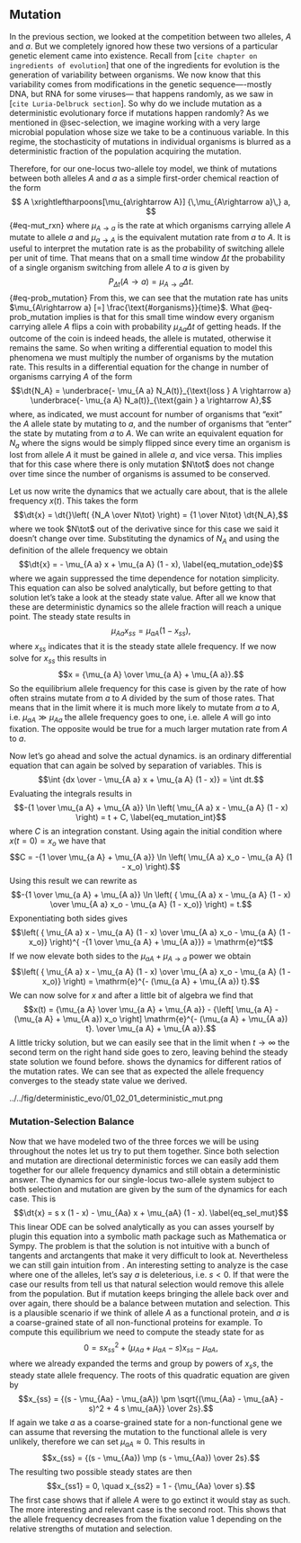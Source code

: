 ## Mutation {#seq_determ_mut}

In the previous section, we looked at the competition between two alleles, $A$
and $a$. But we completely ignored how these two versions of a particular
genetic element came into existence. Recall from [`cite chapter on ingredients
of evolution`] that one of the ingredients for evolution is the generation of
variability between organisms. We now know that this variability comes from
modifications in the genetic sequence----mostly DNA, but RNA for some viruses---
that happens randomly, as we saw in [`cite Luria-Delbruck section`]. So why do
we include mutation as a deterministic evolutionary force if mutations happen
randomly? As we mentioned in @sec-selection, we imagine working with a very
large microbial population whose size we take to be a continuous variable. In
this regime, the stochasticity of mutations in individual organisms is blurred
as a deterministic fraction of the population acquiring the mutation. 

Therefore, for our one-locus two-allele toy model, we think of mutations between
both alleles $A$ and $a$ as a simple first-order chemical reaction of the form
$$
A \xrightleftharpoons[\mu_{a\rightarrow A}]
  {\,\mu_{A\rightarrow a}\,} a,
$${#eq-mut_rxn}
where $\mu_{A\rightarrow a}$ is the rate at which organisms carrying allele $A$
mutate to allele $a$ and $\mu_{a\rightarrow A}$ is the equivalent mutation rate
from $a$ to $A$. It is useful to interpret the mutation rate is as the
probability of switching allele per unit of time. That means that on a small
time window $\Delta t$ the probability of a single organism switching from
allele $A$ to $a$ is given by
$$
P_{\Delta t}(A \rightarrow a) = \mu_{A\rightarrow a} \Delta t.
$${#eq-prob_mutation}
From this, we can see that the mutation rate has units $\mu_{A\rightarrow a} [=]
\frac{\text{#organisms}}{time}$. What @eq-prob_mutation implies is that for this
small time window every organism carrying allele $A$ flips a coin with
probability $\mu_{A a} \Delta t$ of getting heads. If the outcome of the coin is
indeed heads, the allele is mutated, otherwise it remains the same. So when
writing a differential equation to model this phenomena we must multiply the
number of organisms by the mutation rate. This results in a differential
equation for the change in number of organisms carrying $A$
of the form $$\dt{N_A} = 
  \underbrace{- \mu_{A a} N_A(t)}_{\text{loss } A \rightarrow a}
  \underbrace{- \mu_{a A} N_a(t)}_{\text{gain } a \rightarrow A},$$
where, as indicated, we must account for number of organisms that "exit"
the $A$ allele state by mutating to $a$, and the number of organisms
that "enter" the state by mutating from $a$ to $A$. We can write an
equivalent equation for $N_a$ where the signs would be simply flipped
since every time an organism is lost from allele $A$ it must be gained
in allele $a$, and vice versa. This implies that for this case where
there is only mutation $N\tot$ does not change over time since the
number of organisms is assumed to be conserved.

Let us now write the dynamics that we actually care about, that is the
allele frequency $x(t)$. This takes the form
$$\dt{x} = \dt{}\left( {N_A \over N\tot} \right) = {1 \over N\tot} \dt{N_A},$$
where we took $N\tot$ out of the derivative since for this case we said
it doesn't change over time. Substituting the dynamics of $N_A$ and
using the definition of the allele frequency we obtain
$$\dt{x} = - \mu_{A a} x + \mu_{a A} (1 - x),
  \label{eq_mutation_ode}$$ where we again suppressed the time
dependence for notation simplicity. This equation can also be solved
analytically, but before getting to that solution let's take a look at
the steady state value. After all we know that these are deterministic
dynamics so the allele fraction will reach a unique point. The steady
state results in $$\mu_{A a} x_{ss} = \mu_{a A} (1 - x_{ss}),$$ where
$x_{ss}$ indicates that it is the steady state allele frequency. If we
now solve for $x_{ss}$ this results in
$$x = {\mu_{a A} \over \mu_{a A} + \mu_{A a}}.$$ So the equilibrium
allele frequency for this case is given by the rate of how often strains
mutate from $a$ to $A$ divided by the sum of those rates. That means
that in the limit where it is much more likely to mutate from $a$ to
$A$, i.e. $\mu_{a A} \gg \mu_{A a}$ the allele frequency goes to one,
i.e. allele $A$ will go into fixation. The opposite would be true for a
much larger mutation rate from $A$ to $a$.

Now let's go ahead and solve the actual dynamics. is an ordinary
differential equation that can again be solved by separation of
variables. This is
$$\int {dx \over - \mu_{A a} x + \mu_{a A} (1 - x)} = 
  \int dt.$$ Evaluating the integrals results in
$$-{1 \over \mu_{a A} + \mu_{A a}}
  \ln \left( \mu_{A a} x - \mu_{a A} (1 - x) \right) =
  t + C,
  \label{eq_mutation_int}$$ where $C$ is an integration constant. Using
again the initial condition where $x(t=0) = x_o$ we have that
$$C =  -{1 \over \mu_{a A} + \mu_{A a}}
  \ln \left( \mu_{A a} x_o - \mu_{a A} (1 - x_o) \right).$$ Using this
result we can rewrite as $$-{1 \over \mu_{a A} + \mu_{A a}}
  \ln \left( { \mu_{A a} x - \mu_{a A} (1 - x)
    \over
  \mu_{A a} x_o - \mu_{a A} (1 - x_o)} \right) = t.$$ Exponentiating
both sides gives $$\left( { \mu_{A a} x - \mu_{a A} (1 - x)
    \over
  \mu_{A a} x_o - \mu_{a A} (1 - x_o)} \right)^{
    -{1 \over \mu_{a A} + \mu_{A a}}} = \mathrm{e}^t$$ If we now elevate both
sides to the $\mu_{a A} + \mu_{A\rightarrow
a}$ power we obtain $$\left( { \mu_{A a} x - \mu_{a A} (1 - x)
    \over
  \mu_{A a} x_o - \mu_{a A} (1 - x_o)} \right) =
  \mathrm{e}^{- (\mu_{a A} + \mu_{A a}) t}.$$ We can now solve for $x$ and after
a little bit of algebra we find that $$x(t) = {\mu_{a A} 
  \over 
  \mu_{a A} + \mu_{A a}} -
  {\left[  
  \mu_{a A} -
  (\mu_{a A} + \mu_{A a}) x_o
  \right] 
  \mathrm{e}^{- (\mu_{a A} + \mu_{A a}) t}.
  \over
  \mu_{a A} + \mu_{A a}}.$$ A little tricky solution, but we can easily
see that in the limit when $t
\rightarrow \infty$ the second term on the right hand side goes to zero,
leaving behind the steady state solution we found before. shows the
dynamics for different ratios of the mutation rates. We can see that as
expected the allele frequency converges to the steady state value we
derived.

../../fig/deterministic_evo/01_02_01_deterministic_mut.png

### Mutation-Selection Balance

Now that we have modeled two of the three forces we will be using
throughout the notes let us try to put them together. Since both
selection and mutation are directional deterministic forces we can
easily add them together for our allele frequency dynamics and still
obtain a deterministic answer. The dynamics for our single-locus
two-allele system subject to both selection and mutation are given by
the sum of the dynamics for each case. This is
$$\dt{x} = s x (1 - x) - \mu_{Aa} x + \mu_{aA} (1 - x).
  \label{eq_sel_mut}$$ This linear ODE can be solved analytically as you
can asses yourself by plugin this equation into a symbolic math package
such as Mathematica or Sympy. The problem is that the solution is not
intuitive with a bunch of tangents and arctangents that make it very
difficult to look at. Nevertheless we can still gain intuition from . An
interesting setting to analyze is the case where one of the alleles,
let's say $a$ is deleterious, i.e. $s < 0$. If that were the case our
results from tell us that natural selection would remove this allele
from the population. But if mutation keeps bringing the allele back over
and over again, there should be a balance between mutation and
selection. This is a plausible scenario if we think of allele $A$ as a
functional protein, and $a$ is a coarse-grained state of all
non-functional proteins for example. To compute this equilibrium we need
to compute the steady state for as
$$0 = s x_{ss}^2 + (\mu_{Aa} + \mu_{aA} - s) x_{ss} - \mu_{aA},$$ where
we already expanded the terms and group by powers of $x_ss$, the steady
state allele frequency. The roots of this quadratic equation are given
by $$x_{ss} = {(s - \mu_{Aa} - \mu_{aA}) \pm 
    \sqrt{(\mu_{Aa} - \mu_{aA} - s)^2 + 4 s \mu_{aA}}
    \over 2s}.$$ If again we take $a$ as a coarse-grained state for a
non-functional gene we can assume that reversing the mutation to the
functional allele is very unlikely, therefore we can set
$\mu_{aA} \approx 0$. This results in
$$x_{ss} = {(s - \mu_{Aa}) \mp (s - \mu_{Aa}) \over 2s}.$$ The resulting
two possible steady states are then
$$x_{ss1} = 0, \quad x_{ss2} = 1 - {\mu_{Aa} \over s}.$$ The first case
shows that if allele $A$ were to go extinct it would stay as such. The
more interesting and relevant case is the second root. This shows that
the allele frequency decreases from the fixation value 1 depending on
the relative strengths of mutation and selection.
